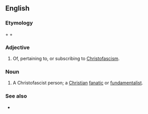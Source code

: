 ==English==

===Etymology===
{{term|Christ}} + {{term|-o-}} + {{term|fascist}}

===Adjective===
{{en-adj|-}}

# {{context|pejorative}} Of, pertaining to, or subscribing to [[Christofascism]].

===Noun===
{{en-noun}}

# {{context|pejorative}} A Christofascist person; a [[Christian]] [[fanatic]] or [[fundamentalist]].

===See also===
* {{pedia|Christofascism}}